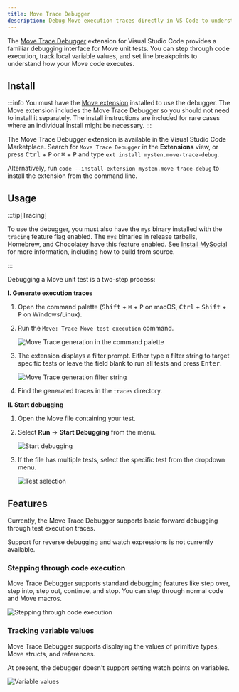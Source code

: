 ```yaml
---
title: Move Trace Debugger
description: Debug Move execution traces directly in VS Code to understand how your code executes.
---
```


The [Move Trace Debugger](https://marketplace.visualstudio.com/items?itemName=mysten.move-trace-debug) extension for Visual Studio Code provides a familiar debugging interface for Move unit tests. You can step through code execution, track local variable values, and set line breakpoints to understand how your Move code executes.

## Install

:::info 
You must have the [Move extension](./move.mdx) installed to use the debugger. The Move extension includes the Move Trace Debugger so you should not need to install it separately. The install instructions are included for rare cases where an individual install might be necessary.
:::

The Move Trace Debugger extension is available in the Visual Studio Code Marketplace. Search for `Move Trace Debugger` in the **Extensions** view, or press <kbd>Ctrl</kbd> + <kbd>P</kbd> or <kbd>⌘</kbd> + <kbd>P</kbd> and type `ext install mysten.move-trace-debug`.

Alternatively, run `code --install-extension mysten.move-trace-debug` to install the extension from the command line.

## Usage

:::tip[Tracing]

To use the debugger, you must also have the `mys` binary installed with the `tracing` feature flag enabled. The `mys` binaries in release tarballs, Homebrew, and Chocolatey have this feature enabled. See [Install MySocial](../../guides/developer/getting-started/mys-install.mdx) for more information, including how to build from source.

:::

Debugging a Move unit test is a two-step process:

**I. Generate execution traces**
   1. Open the command palette (<kbd>Shift</kbd> + <kbd>⌘</kbd> + <kbd>P</kbd> on macOS, <kbd>Ctrl</kbd> + <kbd>Shift</kbd> + <kbd>P</kbd> on Windows/Linux).
   1. Run the `Move: Trace Move test execution` command.

      ![Move Trace generation in the command palette](./images/trace_palette.png)
   1. The extension displays a filter prompt. Either type a filter string to target specific tests or leave the field blank to run all tests and press <kbd>Enter</kbd>.

      ![Move Trace generation filter string](./images/filter_string.png)
   1. Find the generated traces in the `traces` directory.

**II. Start debugging**
   1. Open the Move file containing your test.
   1. Select **Run** -> **Start Debugging** from the menu.

      ![Start debugging](./images/start_debugging.png)
   1. If the file has multiple tests, select the specific test from the dropdown menu.

      ![Test selection](./images/test_selection.png)


## Features

Currently, the Move Trace Debugger supports basic forward debugging through test execution traces.

Support for reverse debugging and watch expressions is not currently available.

### Stepping through code execution

Move Trace Debugger supports standard debugging features like step over, step into, step out, continue, and stop. You can step through normal code and Move macros. 

![Stepping through code execution](./images/debugger_running.png)

### Tracking variable values  

Move Trace Debugger supports displaying the values of primitive types, Move structs, and references.

At present, the debugger doesn't support setting watch points on variables.

![Variable values](./images/variables.png)